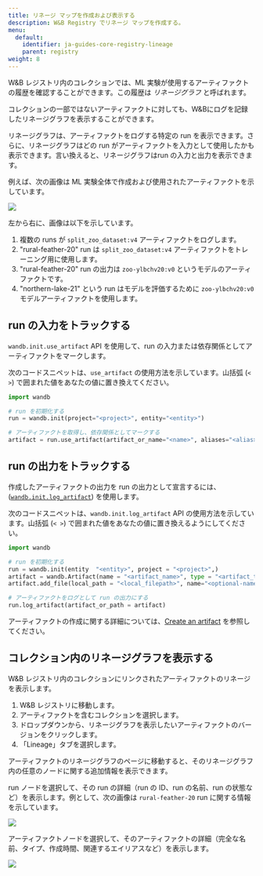 ```yaml
---
title: リネージ マップを作成および表示する
description: W&B Registry でリネージ マップを作成する。
menu:
  default:
    identifier: ja-guides-core-registry-lineage
    parent: registry
weight: 8
---
```


W&B レジストリ内のコレクションでは、ML 実験が使用するアーティファクトの履歴を確認することができます。この履歴は _リネージグラフ_ と呼ばれます。

<Info>
コレクションの一部ではないアーティファクトに対しても、W&Bにログを記録したリネージグラフを表示することができます。
</Info>

リネージグラフは、アーティファクトをログする特定の run を表示できます。さらに、リネージグラフはどの run がアーティファクトを入力として使用したかも表示できます。言い換えると、リネージグラフはrun の入力と出力を表示できます。

例えば、次の画像は ML 実験全体で作成および使用されたアーティファクトを示しています。

<Frame>
    <img src="/images/registry/registry_lineage.png"  />
</Frame>

左から右に、画像は以下を示しています。
1. 複数の runs が `split_zoo_dataset:v4` アーティファクトをログします。
2. "rural-feather-20" run は `split_zoo_dataset:v4` アーティファクトをトレーニング用に使用します。
3. "rural-feather-20" run の出力は `zoo-ylbchv20:v0` というモデルのアーティファクトです。
4. "northern-lake-21" という run はモデルを評価するために `zoo-ylbchv20:v0` モデルアーティファクトを使用します。

## run の入力をトラックする

`wandb.init.use_artifact` API を使用して、run の入力または依存関係としてアーティファクトをマークします。

次のコードスニペットは、`use_artifact` の使用方法を示しています。山括弧 (`< >`) で囲まれた値をあなたの値に置き換えてください。

```python
import wandb

# run を初期化する
run = wandb.init(project="<project>", entity="<entity>")

# アーティファクトを取得し、依存関係としてマークする
artifact = run.use_artifact(artifact_or_name="<name>", aliases="<alias>")
```

## run の出力をトラックする

作成したアーティファクトの出力を run の出力として宣言するには、([`wandb.init.log_artifact`](/ja/ref/python/run#log_artifact)) を使用します。

次のコードスニペットは、`wandb.init.log_artifact` API の使用方法を示しています。山括弧 (`< >`) で囲まれた値をあなたの値に置き換えるようにしてください。

```python
import wandb

# run を初期化する
run = wandb.init(entity  "<entity>", project = "<project>",)
artifact = wandb.Artifact(name = "<artifact_name>", type = "<artifact_type>")
artifact.add_file(local_path = "<local_filepath>", name="<optional-name>")

# アーティファクトをログとして run の出力にする
run.log_artifact(artifact_or_path = artifact)
```

アーティファクトの作成に関する詳細については、[Create an artifact](/ja/guides/core/artifacts/construct-an-artifact) を参照してください。

## コレクション内のリネージグラフを表示する

W&B レジストリ内のコレクションにリンクされたアーティファクトのリネージを表示します。

1. W&B レジストリに移動します。
2. アーティファクトを含むコレクションを選択します。
3. ドロップダウンから、リネージグラフを表示したいアーティファクトのバージョンをクリックします。
4. 「Lineage」タブを選択します。

アーティファクトのリネージグラフのページに移動すると、そのリネージグラフ内の任意のノードに関する追加情報を表示できます。

run ノードを選択して、その run の詳細（run の ID、run の名前、run の状態など）を表示します。例として、次の画像は `rural-feather-20` run に関する情報を示しています。

<Frame>
    <img src="/images/registry/lineage_expanded_node.png"  />
</Frame>

アーティファクトノードを選択して、そのアーティファクトの詳細（完全な名前、タイプ、作成時間、関連するエイリアスなど）を表示します。

<Frame>
    <img src="/images/registry/lineage_expanded_artifact_node.png"  />
</Frame>